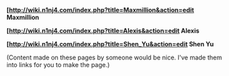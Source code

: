 '''[http://wiki.n1nj4.com/index.php?title=Maxmillion&action=edit Maxmillion'''


'''[http://wiki.n1nj4.com/index.php?title=Alexis&action=edit Alexis'''


'''[http://wiki.n1nj4.com/index.php?title=Shen_Yu&action=edit Shen Yu'''

(Content made on these pages by someone would be nice. I've made them into links for you to make the page.)